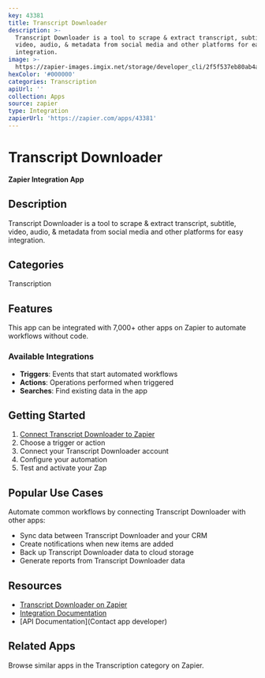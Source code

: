 ```yaml
---
key: 43381
title: Transcript Downloader
description: >-
  Transcript Downloader is a tool to scrape & extract transcript, subtitle,
  video, audio, & metadata from social media and other platforms for easy
  integration.
image: >-
  https://zapier-images.imgix.net/storage/developer_cli/2f5f537eb80ab4a52f255fb3c20ea928.png?auto=format%2Ccompress&ixlib=python-3.0.0&q=50
hexColor: '#000000'
categories: Transcription
apiUrl: ''
collection: Apps
source: zapier
type: Integration
zapierUrl: 'https://zapier.com/apps/43381'
---
```

# Transcript Downloader

**Zapier Integration App**

## Description

Transcript Downloader is a tool to scrape & extract transcript, subtitle, video, audio, & metadata from social media and other platforms for easy integration.

## Categories

Transcription

## Features

This app can be integrated with 7,000+ other apps on Zapier to automate workflows without code.

### Available Integrations

- **Triggers**: Events that start automated workflows
- **Actions**: Operations performed when triggered
- **Searches**: Find existing data in the app

## Getting Started

1. [Connect Transcript Downloader to Zapier](https://zapier.com/apps/43381)
2. Choose a trigger or action
3. Connect your Transcript Downloader account
4. Configure your automation
5. Test and activate your Zap

## Popular Use Cases

Automate common workflows by connecting Transcript Downloader with other apps:

- Sync data between Transcript Downloader and your CRM
- Create notifications when new items are added
- Back up Transcript Downloader data to cloud storage
- Generate reports from Transcript Downloader data

## Resources

- [Transcript Downloader on Zapier](https://zapier.com/apps/43381)
- [Integration Documentation](https://zapier.com/apps/43381/integrations)
- [API Documentation](Contact app developer)

## Related Apps

Browse similar apps in the Transcription category on Zapier.
